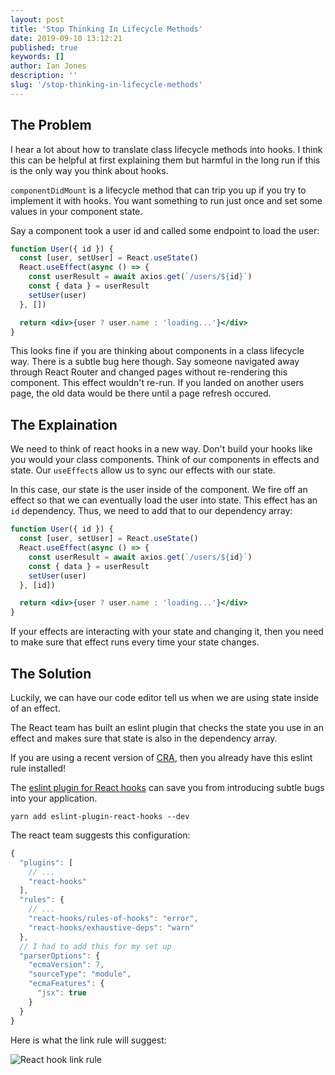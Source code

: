 ```yaml
---
layout: post
title: 'Stop Thinking In Lifecycle Methods'
date: 2019-09-10 13:12:21
published: true
keywords: []
author: Ian Jones
description: ''
slug: '/stop-thinking-in-lifecycle-methods'
---
```


## The Problem

I hear a lot about how to translate class lifecycle methods into hooks.
I think this can be helpful at first explaining them but harmful in the
long run if this is the only way you think about hooks.

`componentDidMount` is a lifecycle method that can trip you up if you try to implement it with hooks.
You want something to run just once and set some values in your component state.

Say a component took a user id and called some endpoint to load the user:

```jsx
function User({ id }) {
  const [user, setUser] = React.useState()
  React.useEffect(async () => {
    const userResult = await axios.get(`/users/${id}`)
    const { data } = userResult
    setUser(user)
  }, [])

  return <div>{user ? user.name : 'loading...'}</div>
}
```

This looks fine if you are thinking about components in a class lifecycle way.
There is a subtle bug here though. Say someone navigated away through React Router
and changed pages without re-rendering this component. This effect wouldn't re-run.
If you landed on another users page, the old data would be there until a page refresh occured.

## The Explaination

We need to think of react hooks in a new way. Don't build your hooks like you would
your class components. Think of our components in effects and state. Our `useEffect`s
allow us to sync our effects with our state.

In this case, our state is the user inside of the component. We fire off an effect
so that we can eventually load the user into state. This effect has an `id` dependency. Thus, we need to
add that to our dependency array:

```jsx
function User({ id }) {
  const [user, setUser] = React.useState()
  React.useEffect(async () => {
    const userResult = await axios.get(`/users/${id}`)
    const { data } = userResult
    setUser(user)
  }, [id])

  return <div>{user ? user.name : 'loading...'}</div>
}
```

If your effects are interacting with your state and changing it, then you need to
make sure that effect runs every time your state changes.

## The Solution

Luckily, we can have our code editor tell us when we are using state inside of an effect.

The React team has built an eslint plugin that checks the state you use in an effect
and makes sure that state is also in the dependency array.

If you are using a recent version of [CRA](https://github.com/facebook/create-react-app),
then you already have this eslint rule installed!

The [eslint plugin for React hooks](https://www.npmjs.com/package/eslint-plugin-react-hooks)
can save you from introducing subtle bugs into your application.

`yarn add eslint-plugin-react-hooks --dev`

The react team suggests this configuration:

```js
{
  "plugins": [
    // ...
    "react-hooks"
  ],
  "rules": {
    // ...
    "react-hooks/rules-of-hooks": "error",
    "react-hooks/exhaustive-deps": "warn"
  },
  // I had to add this for my set up
  "parserOptions": {
    "ecmaVersion": 7,
    "sourceType": "module",
    "ecmaFeatures": {
      "jsx": true
    }
  }
}
```

Here is what the link rule will suggest:

![React hook link rule](./lint-rule.png)

